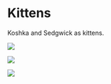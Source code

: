 # Kittens {#kittens}

Koshka and Sedgwick as kittens.

![](imgs/IMG_6058.jpg)

![](imgs/IMG_6350.jpg)

![](imgs/IMG_6323.jpg)
